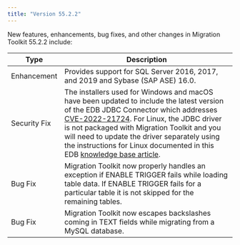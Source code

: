 ```yaml
---
title: "Version 55.2.2"
---
```


New features, enhancements, bug fixes, and other changes in Migration Toolkit 55.2.2 include:

| Type         | Description |
| ------------ |------------ |
| Enhancement  | Provides support for SQL Server 2016, 2017, and 2019 and Sybase (SAP ASE) 16.0. |
| Security Fix | The installers used for Windows and macOS have been updated to include the latest version of the EDB JDBC Connector which addresses [CVE-2022-21724](https://nvd.nist.gov/vuln/detail/CVE-2022-21724). For Linux, the JDBC driver is not packaged with Migration Toolkit and you will need to update the driver separately using the instructions for Linux documented in this EDB [knowledge base article](https://techsupport.enterprisedb.com/kb/a/cve-2022-21724-jdbc-driver-update-for-migration-toolkit--mtk-/). |
| Bug Fix      | Migration Toolkit now properly handles an exception if ENABLE TRIGGER fails while loading table data. If ENABLE TRIGGER fails for a particular table it is not skipped for the remaining tables.  |
| Bug Fix      | Migration Toolkit now escapes backslashes coming in TEXT fields while migrating from a MySQL database. |



